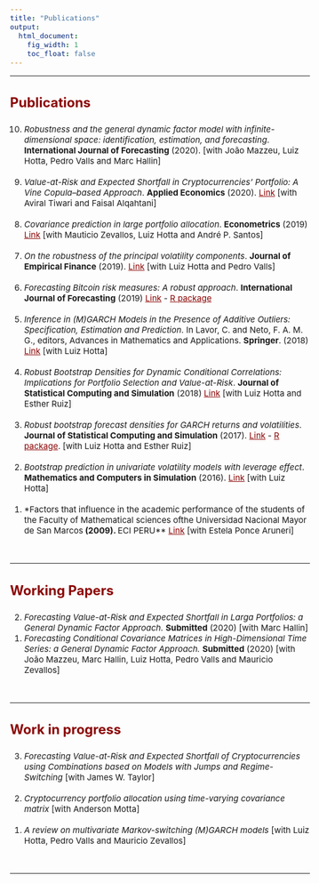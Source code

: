 ```yaml
---
title: "Publications"
output:
  html_document:
    fig_width: 1
    toc_float: false    
---
```


<style type="text/css">
.nav.navbar-nav.navbar-right a {
    color: white;
}
.navbar {
  background-color:maroon;
  border-color:black;
  icon-color:white;
}
.navbar-brand {
color:black!important;
}
body{ /* Normal  */
      font-size: 15px;
  }
h1.title {
  font-size: 32px;
}
h3 { /* Header 3 */
  font-size: 24px;
  color: DarkRed;
}
</style>

<style>
a:link {
    color: darkred;
}
a:visited {
    color: darkred;
}
a:hover {
    color: blue;
}
.column-f1{
  float: left;
  width: 20%;
  text-align: left;
}
.column-f2{
  float: right;
  width: 20%;
  text-align: right;
}
</style>

----

### **Publications**

<ol reversed>

<li> *Robustness and the general dynamic factor model with infinite-dimensional space: identification, estimation, and forecasting*. **International Journal of Forecasting** (2020). [with João Mazzeu, Luiz Hotta, Pedro Valls and Marc Hallin] \medskip </li>
</br>
<li> *Value-at-Risk and Expected Shortfall in Cryptocurrencies’ Portfolio: A Vine Copula–based Approach*. **Applied Economics** (2020).  [Link](https://www.tandfonline.com/doi/abs/10.1080/00036846.2019.1693023?journalCode=raec20) [with Aviral Tiwari and Faisal Alqahtani] \medskip </li>
</br>
<li> *Covariance prediction in large portfolio allocation*. **Econometrics** (2019)  [Link](https://www.mdpi.com/2225-1146/7/2/19) [with Mauticio Zevallos, Luiz Hotta and André P. Santos] \medskip </li>
</br>
<li> *On the robustness of the principal volatility components*. **Journal of Empirical Finance** (2019). [Link](https://www.sciencedirect.com/science/article/abs/pii/S0927539819300386) [with Luiz Hotta and Pedro Valls] \medskip </li>
</br>
<li> *Forecasting Bitcoin risk measures: A robust approach*. **International Journal of Forecasting** (2019) [Link](https://www.sciencedirect.com/science/article/abs/pii/S0169207019300184) - [R package](https://cran.r-project.org/web/packages/RobGARCHBoot/) \medskip </li> 
</br>
<li> *Inference in (M)GARCH Models in the Presence of Additive Outliers: Specification, Estimation and Prediction*. In Lavor, C. and Neto, F. A. M. G., editors, Advances in Mathematics and Applications. **Springer**. (2018) [Link](https://link.springer.com/chapter/10.1007/978-3-319-94015-1_8) [with Luiz Hotta] \medskip </li>
</br>
<li> *Robust Bootstrap Densities for Dynamic Conditional Correlations: Implications for Portfolio Selection and Value-at-Risk*. **Journal of Statistical Computing and Simulation** (2018) [Link](https://www.tandfonline.com/doi/abs/10.1080/00949655.2018.1462811?journalCode=gscs20) [with Luiz Hotta and Esther Ruiz] \medskip </li>
</br>
<li> *Robust bootstrap forecast densities for GARCH returns and volatilities*. **Journal of Statistical Computing and Simulation** (2017). [Link](https://www.tandfonline.com/doi/abs/10.1080/00949655.2017.1359601?journalCode=gscs20) - [R package](https://cran.r-project.org/web/packages/RobGARCHBoot/). [with Luiz Hotta and Esther Ruiz] \medskip </li>
</br>
<li> *Bootstrap prediction in univariate volatility models with leverage effect*. **Mathematics and Computers in Simulation** (2016). [Link](https://www.sciencedirect.com/science/article/abs/pii/S0378475415001330)  [with Luiz Hotta] \medskip </li>
</br>
<li> *Factors that influence in the academic performance of the students of the Faculty of Mathematical sciences ofthe Universidad Nacional Mayor de San Marcos** (2009). **ECI PERU** [Link](https://140.82.11.112/index.php/ECIPERU/article/view/336/324)  [with Estela Ponce Aruneri] \medskip </li>
</br>

</ol>
----

### **Working Papers**

<ol reversed>

<li> *Forecasting Value-at-Risk and Expected Shortfall in Larga Portfolios: a General Dynamic Factor Approach.* **Submitted** (2020) [with Marc Hallin] \medskip </li>
<li> *Forecasting Conditional Covariance Matrices in High-Dimensional Time Series: a General Dynamic Factor Approach.* **Submitted** (2020) [with João Mazzeu, Marc Hallin, Luiz Hotta, Pedro Valls and Mauricio Zevallos] \medskip </li>
</br>

</ol>
---- 

### **Work in progress**

<ol reversed>

<li> *Forecasting Value-at-Risk and Expected Shortfall of Cryptocurrencies using Combinations based on Models with Jumps and Regime-Switching* [with James W. Taylor] \medskip </li>
</br>
<li> *Cryptocurrency portfolio allocation using time-varying covariance matrix* [with Anderson Motta] \medskip </li>
</br>
<li> *A review on multivariate Markov-switching (M)GARCH models* [with Luiz Hotta, Pedro Valls and Mauricio Zevallos] \medskip </li>
</br>

</ol>
---- 
